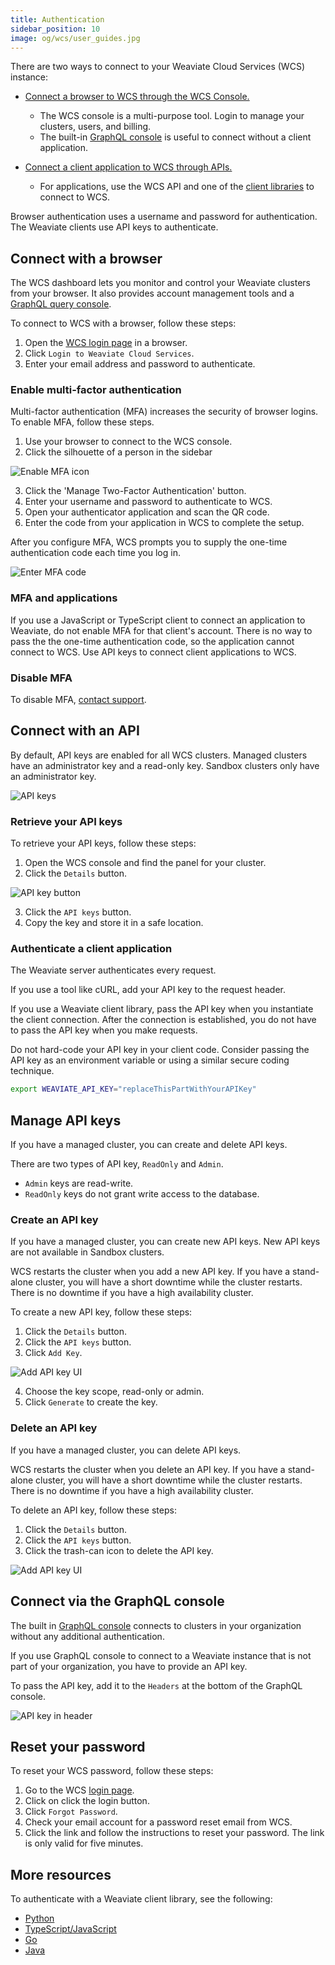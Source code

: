 ```yaml
---
title: Authentication
sidebar_position: 10
image: og/wcs/user_guides.jpg
---
```


There are two ways to connect to your Weaviate Cloud Services (WCS) instance:

- [Connect a browser to WCS through the WCS Console.](/developers/wcs/authentication#connect-with-a-browser)

   - The WCS console is a multi-purpose tool. Login to manage your clusters, users, and billing. 
   - The built-in [GraphQL console](/developers/wcs/platform/console) is useful to connect without a client application. 

- [Connect a client application to WCS through APIs.](/developers/wcs/authentication#connect-with-an-api)

   - For applications, use the WCS API and one of the [client libraries](/developers/weaviate/client-libraries) to connect to WCS.

Browser authentication uses a username and password for authentication. The Weaviate clients use API keys to authenticate.

## Connect with a browser

The WCS dashboard lets you monitor and control your Weaviate clusters from your browser. It also provides account management tools and a [GraphQL query console](http://localhost:3000/developers/wcs/platform/console).

To connect to WCS with a browser, follow these steps:

1. Open the [WCS login page](https://console.weaviate.cloud/) in a browser.
1. Click `Login to Weaviate Cloud Services`.
1. Enter your email address and password to authenticate.

### Enable multi-factor authentication

Multi-factor authentication (MFA) increases the security of browser logins. To enable MFA, follow these steps.

1. Use your browser to connect to the WCS console.
1. Click the silhouette of a person in the sidebar

![Enable MFA icon](./img/mfa-enable-icon.jpg)

3. Click the 'Manage Two-Factor Authentication' button.
1. Enter your username and password to authenticate to WCS.
1. Open your authenticator application and scan the QR code.
1. Enter the code from your application in WCS to complete the setup.

After you configure MFA, WCS prompts you to supply the one-time authentication code each time you log in.

![Enter MFA code](./img/mfa-one-time-code.jpg)

### MFA and applications

If you use a JavaScript or TypeScript client to connect an application to Weaviate, do not enable MFA for that client's account. There is no way to pass the the one-time authentication code, so the application cannot connect to WCS. Use API keys to connect client applications to WCS.

### Disable MFA

To disable MFA, [contact support](mailto:support@weaviate.io).

## Connect with an API

By default, API keys are enabled for all WCS clusters. Managed clusters have an administrator key and a read-only key. Sandbox clusters only have an administrator key. 

![API keys](./img/wcs-api-keys.jpg)

### Retrieve your API keys

To retrieve your API keys, follow these steps:

1. Open the WCS console and find the panel for your cluster.
1. Click the `Details` button.

![API key button](./img/wcs-api-keys-panel.jpg)

3. Click the `API keys` button.
1. Copy the key and store it in a safe location.


### Authenticate a client application

The Weaviate server authenticates every request.

If you use a tool like cURL, add your API key to the request header. 

If you use a Weaviate client library, pass the API key when you instantiate the client connection. After the connection is established, you do not have to pass the API key when you make requests.

Do not hard-code your API key in your client code. Consider passing the API key as an environment variable or using a similar secure coding technique. 

```bash
export WEAVIATE_API_KEY="replaceThisPartWithYourAPIKey"
``` 


<WCSAuthenticationApiKey/>

## Manage API keys

If you have a managed cluster, you can create and delete API keys. 

There are two types of API key, `ReadOnly` and `Admin`.

- `Admin` keys are read-write.
- `ReadOnly` keys do not grant write access to the database. 

### Create an API key

If you have a managed cluster, you can create new API keys. New API keys are not available in Sandbox clusters.

WCS restarts the cluster when you add a new API key. If you have a stand-alone cluster, you will have a short downtime while the cluster restarts. There is no downtime if you have a high availability cluster.

To create a new API key, follow these steps:

1. Click the `Details` button.
1. Click the `API keys` button.
1. Click `Add Key`.

![Add API key UI](./img/wcs-add-key-details.jpg)

4. Choose the key scope, read-only or admin.
1. Click `Generate` to create the key.

### Delete an API key

If you have a managed cluster, you can delete API keys.

WCS restarts the cluster when you delete an API key. If you have a stand-alone cluster, you will have a short downtime while the cluster restarts. There is no downtime if you have a high availability cluster.

To delete an API key, follow these steps:

1. Click the `Details` button.
1. Click the `API keys` button.
1. Click the trash-can icon to delete the API key.

![Add API key UI](./img/wcs-delete-api-key.jpg)

## Connect via the GraphQL console

The built in [GraphQL console](/developers/wcs/platform/console) connects to clusters in your organization without any additional authentication.

If you use GraphQL console to connect to a Weaviate instance that is not part of your organization, you have to provide an API key. 

To pass the API key, add it to the `Headers` at the bottom of the GraphQL console. 

![API key in header](./img/wcs-auth-header.jpg)

## Reset your password

To reset your WCS password, follow these steps:

1. Go to the WCS [login page](https://console.weaviate.cloud).
1. Click on click the login button.
1. Click `Forgot Password`.
1. Check your email account for a password reset email from WCS.
1. Click the link and follow the instructions to reset your password. The link is only valid for five minutes.
 

## More resources

To authenticate with a Weaviate client library, see the following:

- [Python](/developers/weaviate/client-libraries/python/index.md#authentication)
- [TypeScript/JavaScript](/developers/weaviate/client-libraries/typescript#authentication)
- [Go](/developers/weaviate/client-libraries/go.md#authentication)
- [Java](/developers/weaviate/client-libraries/java.md#authentication)
